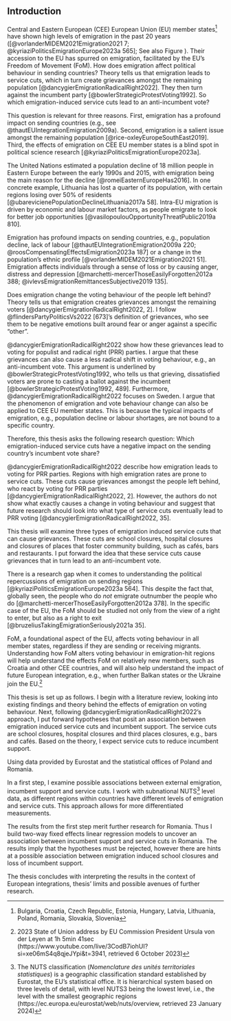 ## Introduction
<!-- Central problem / puzzle that thesis will address -->
Central and Eastern European (CEE) European Union (EU) member states^[Bulgaria, Croatia, Czech Republic, Estonia, Hungary, Latvia, Lithuania, Poland, Romania, Slovakia, Slovenia] have shown high levels of emigration in the past 20 years ([@vorlanderMIDEM2021Emigration2021 7; @kyriaziPoliticsEmigrationEurope2023a 565]; See also Figure \ref{fig:net_migration_map}). Their accession to the EU has spurred on emigration, facilitated by the EU’s Freedom of Movement (FoM). How does emigration affect political behaviour in sending countries? Theory tells us that emigration leads to service cuts, which in turn create grievances amongst the remaining population [@dancygierEmigrationRadicalRight2022]. They then turn against the incumbent party [@bowlerStrategicProtestVoting1992]. So which emigration-induced service cuts lead to an anti-incumbent vote?

This question is relevant for three reasons. First, emigration has a profound impact on sending countries (e.g., see @thautEUIntegrationEmigration2009a). Second, emigration is a salient issue amongst the remaining population [@rice-oxleyEuropeSouthEast2019]. Third, the effects of emigration on CEE EU member states is a blind spot in political science research [@kyriaziPoliticsEmigrationEurope2023a].

The United Nations estimated a population decline of 18 million people in Eastern Europe between the early 1990s and 2015, with emigration being the main reason for the decline [@romeiEasternEuropeHas2016]. In one concrete example, Lithuania has lost a quarter of its population, with certain regions losing over 50% of residents [@ubarevicienePopulationDeclineLithuania2017a 58]. Intra-EU migration is driven by economic and labour market factors, as people emigrate to look for better job opportunities [@vasilopoulouOpportunityThreatPublic2019a 810].

Emigration has profound impacts on sending countries, e.g., population decline, lack of labour [@thautEUIntegrationEmigration2009a 220; @roosCompensatingEffectsEmigration2023a 187] or a change in the population’s ethnic profile [@vorlanderMIDEM2021Emigration2021 51]. Emigration affects individuals through a sense of loss or by causing anger, distress and depression [@marchetti-mercerThoseEasilyForgotten2012a 388; @ivlevsEmigrationRemittancesSubjective2019 135].

Does emigration change the voting behaviour of the people left behind? Theory tells us that emigration creates grievances amongst the remaining voters [@dancygierEmigrationRadicalRight2022, 2]. I follow @flindersPartyPoliticsVs2022 [673]’s definition of grievances, who see them to be negative emotions built around fear or anger against a specific “other”.

@dancygierEmigrationRadicalRight2022 show how these grievances lead to voting for populist and radical right (PRR) parties. I argue that these grievances can also cause a less radical shift in voting behaviour, e.g., an anti-incumbent vote. This argument is underlined by @bowlerStrategicProtestVoting1992, who tells us that grieving, dissatisfied voters are prone to casting a ballot against the incumbent [@bowlerStrategicProtestVoting1992, 489]. Furthermore, @dancygierEmigrationRadicalRight2022 focuses on Sweden. I argue that the phenomenon of emigration and vote behaviour change can also be applied to CEE EU member states. This is because the typical impacts of emigration, e.g., population decline or labour shortages, are not bound to a specific country.

Therefore, this thesis asks the following research question: Which emigration-induced service cuts have a negative impact on the sending country’s incumbent vote share?

<!-- Describe causal mechanism -->
@dancygierEmigrationRadicalRight2022 describe how emigration leads to voting for PRR parties. Regions with high emigration rates are prone to service cuts. These cuts cause grievances amongst the people left behind, who react by voting for PRR parties [@dancygierEmigrationRadicalRight2022, 2]. However, the authors do not show what exactly causes a change in voting behaviour and suggest that future research should look into what type of service cuts eventually lead to PRR voting [@dancygierEmigrationRadicalRight2022, 35].

This thesis will examine three types of emigration induced service cuts that can cause grievances. These cuts are school closures, hospital closures and closures of places that foster community building, such as cafés, bars and restaurants. I put forward the idea that these service cuts cause grievances that in turn lead to an anti-incumbent vote.

<!-- Why is it worth studying? -->
There is a research gap when it comes to understanding the political repercussions of emigration on sending regions [@kyriaziPoliticsEmigrationEurope2023a 564]. This despite the fact that, globally seen, the people who do *not* emigrate outnumber the people who do [@marchetti-mercerThoseEasilyForgotten2012a 378]. In the specific case of the EU, the FoM should be studied not only from the view of a right to enter, but also as a right to exit [@bruzeliusTakingEmigrationSeriously2021a 35].

FoM, a foundational aspect of the EU, affects voting behaviour in all member states, regardless if they are sending or receiving migrants. Understanding how FoM alters voting behaviour in emigration-hit regions will help understand the effects FoM on relatively new members, such as Croatia and other CEE countries, and will also help understand the impact of future European integration, e.g., when further Balkan states or the Ukraine join the EU.^[2023 State of Union address by EU Commission President Ursula von der Leyen at 1h 5min 41sec (https://www.youtube.com/live/3CodB7iohUI?si=xe06mS4q8qjeJYpi&t=3941, retrieved 6 October 2023)]

<!-- Thesis Setup -->
This thesis is set up as follows. I begin with a literature review, looking into existing findings and theory behind the effects of emigration on voting behaviour. Next, following @dancygierEmigrationRadicalRight2022’s approach, I put forward hypotheses that posit an association between emigration induced service cuts and incumbent support. The service cuts are school closures, hospital closures and third places closures, e.g., bars and cafés. Based on the theory, I expect service cuts to reduce incumbent support.

Using data provided by Eurostat and the statistical offices of Poland and Romania.

In a first step, I examine possible associations between external emigration, incumbent support and service cuts. I work with subnational NUTS^[The NUTS classification (_Nomenclature des unités territoriales statistiques_) is a geographic classification standard established by Eurostat, the EU’s statistical office. It is hierarchical system based on three levels of detail, with level NUTS3 being the lowest level, i.e., the level with the smallest geographic regions (https://ec.europa.eu/eurostat/web/nuts/overview, retrieved 23 January 2024)] level data, as different regions within countries have different levels of emigration and service cuts. This approach allows for more differentiated measurements.

The results from the first step merit further research for Romania. Thus I build two-way fixed effects linear regression models to uncover an association between incumbent support and service cuts in Romania. The results imply that the hypotheses must be rejected, however there are hints at a possible association between emigration induced school closures and loss of incumbent support.

The thesis concludes with interpreting the results in the context of European integrations, thesis’ limits and possible avenues of further research.
